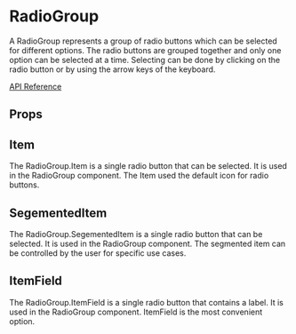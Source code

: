 

<Meta of={RadioGroupStories} />

# RadioGroup

A RadioGroup represents a group of radio buttons which can be selected for different options. The radio buttons are grouped together and only one option can be selected at a time.
Selecting can be done by clicking on the radio button or by using the arrow keys of the keyboard. 

[API Reference](https://www.radix-ui.com/primitives/docs/components/radio-group)

## Props

<Controls />

## Item

The RadioGroup.Item is a single radio button that can be selected. It is used in the RadioGroup component. The Item used the default icon for radio buttons.

<Canvas of={RadioGroupStories.Item} />

## SegementedItem

The RadioGroup.SegementedItem is a single radio button that can be selected. It is used in the RadioGroup component. The segmented item can be controlled by the user for specific use cases.

<Canvas of={RadioGroupStories.SegmentedItem} />

## ItemField

The RadioGroup.ItemField is a single radio button that contains a label. It is used in the RadioGroup component. ItemField is the most convenient option.

<Canvas of={RadioGroupStories.ItemField} />
